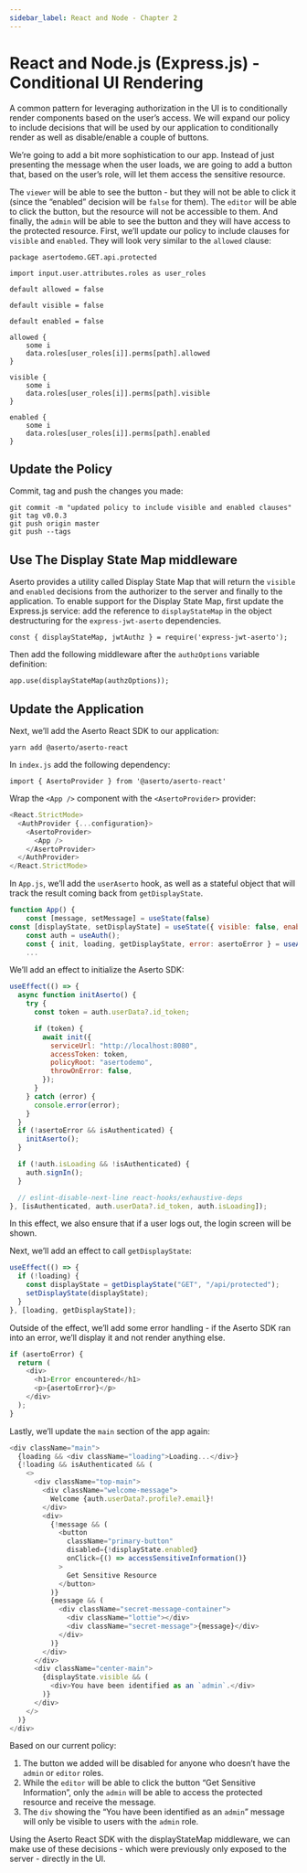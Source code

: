```yaml
---
sidebar_label: React and Node - Chapter 2
---
```


# React and Node.js (Express.js) - Conditional UI Rendering

A common pattern for leveraging authorization in the UI is to conditionally render components based on the user’s access. We will expand our policy to include decisions that will be used by our application to conditionally render as well as disable/enable a couple of buttons.

We’re going to add a bit more sophistication to our app. Instead of just presenting the message when the user loads, we are going to add a button that, based on the user’s role, will let them access the sensitive resource.

The `viewer` will be able to see the button - but they will not be able to click it (since the “enabled” decision will be `false` for them). The `editor` will be able to click the button, but the resource will not be accessible to them. And finally, the `admin` will be able to see the button and they will have access to the protected resource.
First, we’ll update our policy to include clauses for `visible` and `enabled`. They will look very similar to the `allowed` clause:

```
package asertodemo.GET.api.protected

import input.user.attributes.roles as user_roles

default allowed = false

default visible = false

default enabled = false

allowed {
	some i
	data.roles[user_roles[i]].perms[path].allowed
}

visible {
	some i
	data.roles[user_roles[i]].perms[path].visible
}

enabled {
	some i
	data.roles[user_roles[i]].perms[path].enabled
}
```

## Update the Policy

Commit, tag and push the changes you made:

```
git commit -m "updated policy to include visible and enabled clauses"
git tag v0.0.3
git push origin master
git push --tags
```

## Use The Display State Map middleware

Aserto provides a utility called Display State Map that will return the `visible` and `enabled` decisions from the authorizer to the server and finally to the application. To enable support for the Display State Map, first update the Express.js service: add the reference to `displayStateMap` in the object destructuring for the `express-jwt-aserto` dependencies.

```
const { displayStateMap, jwtAuthz } = require('express-jwt-aserto');
```

Then add the following middleware after the `authzOptions` variable definition:

```
app.use(displayStateMap(authzOptions));
```

## Update the Application

Next, we’ll add the Aserto React SDK to our application:

```
yarn add @aserto/aserto-react
```

In `index.js` add the following dependency:

```
import { AsertoProvider } from '@aserto/aserto-react'
```

Wrap the `<App />` component with the `<AsertoProvider>` provider:

```javascript
<React.StrictMode>
  <AuthProvider {...configuration}>
    <AsertoProvider>
      <App />
    </AsertoProvider>
  </AuthProvider>
</React.StrictMode>
```

In `App.js`, we’ll add the `userAserto` hook, as well as a stateful object that will track the result coming back from `getDisplayState`.

```javascript
function App() {
    const [message, setMessage] = useState(false)
const [displayState, setDisplayState] = useState({ visible: false, enabled: false })
    const auth = useAuth();
    const { init, loading, getDisplayState, error: asertoError } = useAserto();
    ...
```

We’ll add an effect to initialize the Aserto SDK:

```javascript
useEffect(() => {
  async function initAserto() {
    try {
      const token = auth.userData?.id_token;

      if (token) {
        await init({
          serviceUrl: "http://localhost:8080",
          accessToken: token,
          policyRoot: "asertodemo",
          throwOnError: false,
        });
      }
    } catch (error) {
      console.error(error);
    }
  }
  if (!asertoError && isAuthenticated) {
    initAserto();
  }

  if (!auth.isLoading && !isAuthenticated) {
    auth.signIn();
  }

  // eslint-disable-next-line react-hooks/exhaustive-deps
}, [isAuthenticated, auth.userData?.id_token, auth.isLoading]);
```

In this effect, we also ensure that if a user logs out, the login screen will be shown.

Next, we’ll add an effect to call `getDisplayState`:

```javascript
useEffect(() => {
  if (!loading) {
    const displayState = getDisplayState("GET", "/api/protected");
    setDisplayState(displayState);
  }
}, [loading, getDisplayState]);
```

Outside of the effect, we’ll add some error handling - if the Aserto SDK ran into an error, we’ll display it and not render anything else.

```javascript
if (asertoError) {
  return (
    <div>
      <h1>Error encountered</h1>
      <p>{asertoError}</p>
    </div>
  );
}
```

Lastly, we’ll update the `main` section of the app again:

```javascript
<div className="main">
  {loading && <div className="loading">Loading...</div>}
  {!loading && isAuthenticated && (
    <>
      <div className="top-main">
        <div className="welcome-message">
          Welcome {auth.userData?.profile?.email}!
        </div>
        <div>
          {!message && (
            <button
              className="primary-button"
              disabled={!displayState.enabled}
              onClick={() => accessSensitiveInformation()}
            >
              Get Sensitive Resource
            </button>
          )}
          {message && (
            <div className="secret-message-container">
              <div className="lottie"></div>
              <div className="secret-message">{message}</div>
            </div>
          )}
        </div>
      </div>
      <div className="center-main">
        {displayState.visible && (
          <div>You have been identified as an `admin`.</div>
        )}
      </div>
    </>
  )}
</div>
```

Based on our current policy:

1. The button we added will be disabled for anyone who doesn’t have the `admin` or `editor` roles.
2. While the `editor` will be able to click the button “Get Sensitive Information”, only the `admin` will be able to access the protected resource and receive the message.
3. The `div` showing the “You have been identified as an `admin`” message will only be visible to users with the `admin` role.

Using the Aserto React SDK with the displayStateMap middleware, we can make use of these decisions - which were previously only exposed to the server - directly in the UI.
